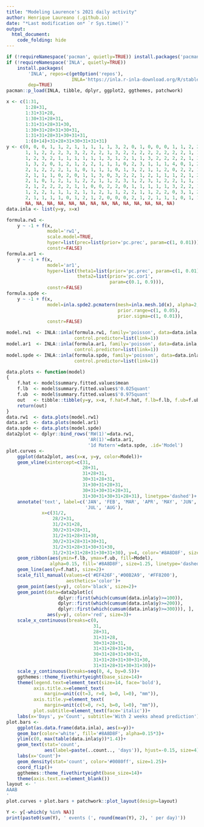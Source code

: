 ```yaml
---
title: "Modeling Laurence's 2021 daily activity"
author: Henrique Laureano (.github.io)
date: "*Last modification on* `r Sys.time()`"
output:
  html_document:
    code_folding: hide
---
```


```r

if (!requireNamespace('pacman', quietly=TRUE)) install.packages('pacman')
if (!requireNamespace('INLA', quietly=TRUE))
    install.packages(
        'INLA', repos=c(getOption('repos'),
                        INLA='https://inla.r-inla-download.org/R/stable'),
        dep=TRUE)
pacman::p_load(INLA, tibble, dplyr, ggplot2, ggthemes, patchwork)

x <- c(1:31,
       1:28+31,
       1:31+31+28,
       1:30+31+28+31,
       1:31+31+28+31+30,
       1:30+31+28+31+30+31,
       1:31+31+28+31+30+31+31,
       1:(8+14)+31+28+31+30+31+31+31)
y <- c(0, 0, 0, 1, 1, 2, 1, 1, 1, 1, 1, 3, 2, 0, 1, 0, 0, 0, 1, 1, 2, 2,
       1, 1, 2, 2, 2, 3, 3, 2, 2, 2, 1, 3, 2, 2, 2, 2, 2, 2, 2, 2, 1, 1,
       1, 2, 3, 2, 1, 1, 1, 1, 1, 1, 3, 1, 2, 1, 1, 3, 2, 2, 2, 2, 1, 3,
       1, 3, 2, 0, 1, 2, 1, 2, 2, 1, 1, 1, 0, 2, 3, 1, 1, 1, 4, 0, 1, 2,
       2, 1, 2, 2, 2, 1, 1, 0, 1, 1, 1, 0, 1, 3, 2, 1, 1, 2, 0, 2, 2, 1,
       2, 1, 1, 1, 0, 2, 0, 1, 1, 3, 0, 3, 2, 2, 1, 2, 1, 1, 1, 2, 1, 2,
       2, 1, 0, 1, 2, 1, 1, 2, 2, 1, 1, 2, 3, 1, 2, 3, 1, 2, 2, 1, 1, 1,
       2, 1, 2, 2, 2, 2, 1, 1, 0, 0, 2, 2, 0, 1, 1, 1, 1, 1, 3, 2, 2, 1,
       1, 2, 2, 1, 1, 1, 2, 1, 1, 2, 1, 1, 2, 2, 1, 1, 2, 2, 0, 3, 1, 2,
       2, 1, 1, 1, 1, 0, 1, 2, 1, 2, 0, 0, 0, 2, 1, 2, 1, 1, 1, 0, 1, 1, 
       NA, NA, NA, NA, NA, NA, NA, NA, NA, NA, NA, NA, NA, NA)
data.inla <- list(y=y, x=x)

formula.rw1 <-
    y ~ -1 + f(x,
               model='rw1',
               scale.model=TRUE,
               hyper=list(prec=list(prior='pc.prec', param=c(1, 0.01))),
               constr=FALSE)
formula.ar1 <-
    y ~ -1 + f(x,
               model='ar1',
               hyper=list(theta1=list(prior='pc.prec', param=c(1, 0.01)),
                          theta2=list(prior='pc.cor1',
                                      param=c(0.1, 0.9))),
               constr=FALSE)
formula.spde <-
    y ~ -1 + f(x,
               model=inla.spde2.pcmatern(mesh=inla.mesh.1d(x), alpha=2,
                                         prior.range=c(1, 0.05),
                                         prior.sigma=c(1, 0.01)),
               constr=FALSE)

model.rw1  <- INLA::inla(formula.rw1, family='poisson', data=data.inla,
                         control.predictor=list(link=1))
model.ar1  <- INLA::inla(formula.ar1, family='poisson', data=data.inla,
                         control.predictor=list(link=1))
model.spde <- INLA::inla(formula.spde, family='poisson', data=data.inla,
                         control.predictor=list(link=1))

```

```r

data.plots <- function(model)
{
    f.hat <- model$summary.fitted.values$mean
    f.lb  <- model$summary.fitted.values$'0.025quant'
    f.ub  <- model$summary.fitted.values$'0.975quant'
    out   <- tibble::tibble(y=y, x=x, f.hat=f.hat, f.lb=f.lb, f.ub=f.ub)
    return(out)
}
data.rw1  <- data.plots(model.rw1)
data.ar1  <- data.plots(model.ar1)
data.spde <- data.plots(model.spde)
data2plot <- dplyr::bind_rows('RW(1)'=data.rw1,
                              'AR(1)'=data.ar1,
                              '1d Matern'=data.spde, .id='Model')
plot.curves <-
    ggplot(data2plot, aes(x=x, y=y, color=Model))+
    geom_vline(xintercept=c(31,
                            28+31,
                            31+28+31,
                            30+31+28+31,
                            31+30+31+28+31,
                            30+31+30+31+28+31,
                            31+30+31+30+31+28+31), linetype='dashed')+
    annotate('text', label=c('JAN', 'FEB', 'MAR', 'APR', 'MAY', 'JUN',
                             'JUL', 'AUG'),
             x=c(31/2,
                 28/2+31,
                 31/2+31+28,
                 30/2+31+28+31,
                 31/2+31+28+31+30,
                 30/2+31+28+31+30+31,
                 31/2+31+28+31+30+31+30,
                 31/2+31+31+28+31+30+31+30), y=4, color='#8A8D8F', size=5)+
    geom_ribbon(aes(ymin=f.lb, ymax=f.ub, fill=Model),
                alpha=0.15, fill='#8A8D8F', size=1.25, linetype='dashed')+
    geom_line(aes(y=f.hat), size=2)+
    scale_fill_manual(values=c('#EF426F','#00B2A9', '#FF8200'),
                      aesthetics='color')+
    geom_point(aes(y=y), color='black', size=2)+
    geom_point(data=data2plot[c(
                   dplyr::first(which(cumsum(data.inla$y)>=100)), 
                   dplyr::first(which(cumsum(data.inla$y)>=200)),
                   dplyr::first(which(cumsum(data.inla$y)>=300))), ],
               aes(y=y), color='red', size=3)+
    scale_x_continuous(breaks=c(0,
                                31,
                                28+31,
                                31+31+28,
                                30+31+28+31,
                                31+31+28+31+30,
                                30+31+28+31+30+31,
                                31+31+28+31+30+31+30,
                                31+31+28+31+30+31+30))+
    scale_y_continuous(breaks=seq(0, 4, by=0.5))+
    ggthemes::theme_fivethirtyeight(base_size=14)+
    theme(legend.text=element_text(size=14, face='bold'), 
          axis.title.x=element_text(
              margin=unit(c(t=3, r=0, b=0, l=0), "mm")),
          axis.title.y=element_text(
              margin=unit(c(t=0, r=3, b=0, l=0), "mm")),
          plot.subtitle=element_text(face='italic'))+
    labs(x='Days', y='Count', subtitle='With 2 weeks ahead prediction')
plot.bars <-
    ggplot(as.data.frame(data.inla), aes(x=y))+
    geom_bar(color='white', fill='#8A8D8F', alpha=0.15*3)+
    ylim(c(0, max(table(data.inla$y))*1.4))+
    geom_text(stat='count',
              aes(label=paste(..count.., 'days')), hjust=-0.15, size=4)+
    labs(x='Count')+
    geom_density(stat='count', color='#0080ff', size=1.25)+
    coord_flip()+
    ggthemes::theme_fivethirtyeight(base_size=14)+
    theme(axis.text.x=element_blank())
layout <- '
AAAB
'
plot.curves + plot.bars + patchwork::plot_layout(design=layout)

```

```r

Y <- y[-which(y %in% NA)]
print(paste0(sum(Y), ' events (', round(mean(Y), 2), ' per day)'))

```
